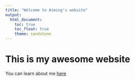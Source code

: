 ```yaml
---
title: "Welcome to Aiming's website"
output: 
  html_document:
    toc: true
    toc_float: true
    theme: sandstone
---
```


# This is my awesome website
You can learn about me [here](about-me-.html)



